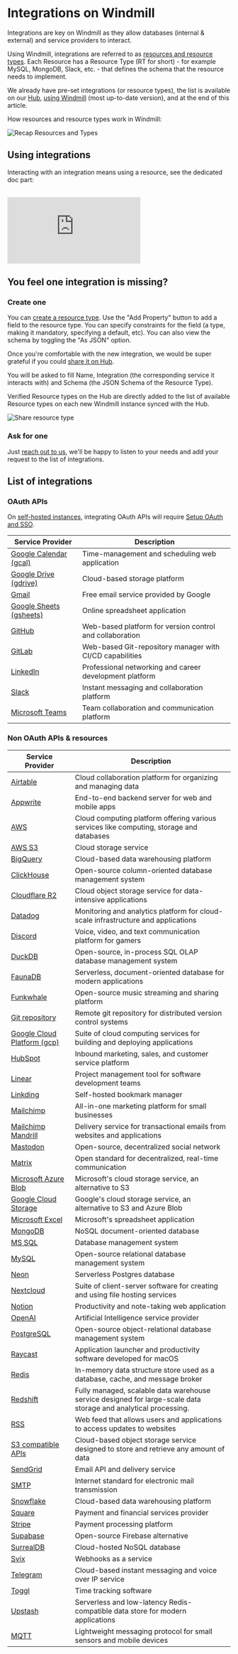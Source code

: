 
# Integrations on Windmill

Integrations are key on Windmill as they allow databases (internal & external) and service providers to interact.

Using Windmill, integrations are referred to as [resources and resource types](../core_concepts/3_resources_and_types/index.mdx). Each Resource has a Resource Type (RT for short) - for example MySQL, MongoDB, Slack, etc. - that defines the schema that the resource needs to implement.

We already have pre-set integrations (or resource types), the list is available on our [Hub](https://hub.windmill.dev/resources), [using Windmill](../intro.mdx) (most up-to-date version), and at the end of this article.

How resources and resource types work in Windmill:

![Recap Resources and Types](../core_concepts/3_resources_and_types/recap_resources_and_types.png "Recap Resources and Types")

<div className="grid grid-cols-2 gap-6 mb-4">
	<DocCard
		title="Resources and resource types"
		description="Resources are structured configurations and connections to third-party systems, with Resource types defining the schema for each Resource."
		href="/docs/core_concepts/resources_and_types"
	/>
</div>

## Using integrations

Interacting with an integration means using a resource, see the dedicated doc part:

<div className="grid grid-cols-2 gap-6 mb-4">
	<DocCard
		title="Using Resources"
		description="Resources can be used passed as script parameters or directly fetched within code."
		href="/docs/core_concepts/resources_and_types#using-resources"
	/>
</div>

<br />

<iframe
	style={{ aspectRatio: '16/9' }}
	src="https://www.youtube.com/embed/ggJQtzvqaqA"
	title="YouTube video player"
	frameBorder="0"
	allow="accelerometer; autoplay; clipboard-write; encrypted-media; gyroscope; picture-in-picture; web-share"
	allowFullScreen
	className="border-2 rounded-lg object-cover w-full dark:border-gray-800"
></iframe>

## You feel one integration is missing?

### Create one

You can [create a resource type](../core_concepts/3_resources_and_types/index.mdx#create-a-resource-type). Use the "Add Property" button to add a field to the resource type. You can specify constraints for the field (a type, making it mandatory, specifying a default, etc). You can also view the schema by toggling the "As JSON" option.

Once you're comfortable with the new integration, we would be super grateful if you could [share it on Hub](../misc/1_share_on_hub/index.md).

You will be asked to fill Name, Integration (the corresponding service it interacts with) and Schema (the JSON Schema of the Resource Type).

Verified Resource types on the Hub are directly added to the list of available Resource types on each new Windmill instance synced with the Hub.

![Share resource type](../core_concepts/3_resources_and_types//new_resource_type_hub.png)

<div className="grid grid-cols-2 gap-6 mb-4">
	<DocCard
		title="Create a Resource Type"
		description="Resource types define the schema for each Resource."
		href="/docs/core_concepts/resources_and_types#create-a-resource-type"
	/>
</div>

### Ask for one

Just [reach out to us](../misc/6_getting_help/index.mdx), we'll be happy to listen to your needs and add your request to the list of integrations.

<div className="grid grid-cols-2 gap-6 mb-4">
	<DocCard
		title="Contact / Getting help"
		description="Getting stuck using Windmill? Your problem can be quickly solved and reporting it is the best way to contribute!"
		href="/docs/misc/getting_help"
	/>
</div>

## List of integrations

### OAuth APIs

On [self-hosted instances](../advanced/1_self_host/index.mdx), integrating OAuth APIs will require [Setup OAuth and SSO](../misc/2_setup_oauth/index.mdx).

| Service Provider                        | Description                                              |
| --------------------------------------- | -------------------------------------------------------- |
| [Google Calendar (gcal)](./gcal.md)     | Time-management and scheduling web application           |
| [Google Drive (gdrive)](./gdrive.md)    | Cloud-based storage platform                             |
| [Gmail](./gmail.md)                     | Free email service provided by Google                    |
| [Google Sheets (gsheets)](./gsheets.md) | Online spreadsheet application                           |
| [GitHub](./github.mdx)                  | Web-based platform for version control and collaboration |
| [GitLab](./gitlab.mdx)                  | Web-based Git-repository manager with CI/CD capabilities |
| [LinkedIn](./linkedin.md)               | Professional networking and career development platform  |
| [Slack](./slack.mdx)                    | Instant messaging and collaboration platform             |
| [Microsoft Teams](./teams.mdx)           | Team collaboration and communication platform            |

### Non OAuth APIs & resources

| Service Provider                                  | Description                                                                                                               |
| ------------------------------------------------- | ------------------------------------------------------------------------------------------------------------------------- |
| [Airtable](./airtable.md)                         | Cloud collaboration platform for organizing and managing data                                                             |
| [Appwrite](./appwrite.md)                         | End-to-end backend server for web and mobile apps                                                                         |
| [AWS](./aws.md)                                   | Cloud computing platform offering various services like computing, storage and databases                                  |
| [AWS S3](./aws-s3.mdx)                            | Cloud storage service                                                                                                     |
| [BigQuery](./bigquery.mdx)                        | Cloud-based data warehousing platform                                                                                     |
| [ClickHouse](./clickhouse.md)                     | Open-source column-oriented database management system                                                                    |
| [Cloudflare R2](./cloudflare-r2.mdx)              | Cloud object storage service for data-intensive applications                                                              |
| [Datadog](./datadog.md)                           | Monitoring and analytics platform for cloud-scale infrastructure and applications                                         |
| [Discord](./discord.md)                           | Voice, video, and text communication platform for gamers                                                                  |
| [DuckDB](./duckdb.md)                             | Open-source, in-process SQL OLAP database management system                                                               |
| [FaunaDB](./faunadb.md)                           | Serverless, document-oriented database for modern applications                                                            |
| [Funkwhale](./funkwhale.md)                       | Open-source music streaming and sharing platform                                                                          |
| [Git repository](./git_repository.mdx)            | Remote git repository for distributed version control systems                                                             |
| [Google Cloud Platform (gcp)](./gcp.md)           | Suite of cloud computing services for building and deploying applications                                                 |
| [HubSpot](./hubspot.md)                           | Inbound marketing, sales, and customer service platform                                                                   |
| [Linear](./linear.md)                             | Project management tool for software development teams                                                                    |
| [Linkding](./linkding.md)                         | Self-hosted bookmark manager                                                                                              |
| [Mailchimp](./mailchimp.md)                       | All-in-one marketing platform for small businesses                                                                        |
| [Mailchimp Mandrill](./mailchimp_mandrill.md)     | Delivery service for transactional emails from websites and applications                                                  |
| [Mastodon](./mastodon.md)                         | Open-source, decentralized social network                                                                                 |
| [Matrix](./matrix.md)                             | Open standard for decentralized, real-time communication                                                                  |
| [Microsoft Azure Blob](./microsoft-azure-blob.md) | Microsoft's cloud storage service, an alternative to S3                                                                   |
| [Google Cloud Storage](./google-cloud-storage.mdx) | Google's cloud storage service, an alternative to S3 and Azure Blob                                                        |
| [Microsoft Excel](./excel.mdx)                   | Microsoft's spreadsheet application                                                                                       |
| [MongoDB](./mongodb.md)                           | NoSQL document-oriented database                                                                                          |
| [MS SQL](./mssql.md)                              | Database management system                                                                                                |
| [MySQL](./mysql.md)                               | Open-source relational database management system                                                                         |
| [Neon](./neon.md)                                 | Serverless Postgres database                                                        |
| [Nextcloud](./nextcloud.md)                       | Suite of client-server software for creating and using file hosting services                                              |
| [Notion](./notion.md)                             | Productivity and note-taking web application                                                                              |
| [OpenAI](./openai.md)                             | Artificial Intelligence service provider                                                                                  |
| [PostgreSQL](./postgresql.md)                     | Open-source object-relational database management system                                                                  |
| [Raycast](./raycast.mdx)                          | Application launcher and productivity software developed for macOS                                                        |
| [Redis](./redis.md)                               | In-memory data structure store used as a database, cache, and message broker                                              |
| [Redshift](./redshift.mdx)                         | Fully managed, scalable data warehouse service designed for large-scale data storage and analytical processing.           |
| [RSS](./rss.md)                                   | Web feed that allows users and applications to access updates to websites                                                 |
| [S3 compatible APIs](./s3.mdx)                    | Cloud-based object storage service designed to store and retrieve any amount of data                                      |
| [SendGrid](./sendgrid.md)                         | Email API and delivery service                                                                                            |
| [SMTP](./smtp.md)                                 | Internet standard for electronic mail transmission                                                                        |
| [Snowflake](./snowflake.mdx)                      | Cloud-based data warehousing platform                                                                                     |
| [Square](./square.md)                             | Payment and financial services provider                                                                                   |
| [Stripe](./stripe.md)                             | Payment processing platform                                                                                               |
| [Supabase](./supabase.md)                         | Open-source Firebase alternative                                                                                          |
| [SurrealDB](./surrealdb.md)                       | Cloud-hosted NoSQL database                                                                                               |
| [Svix](./svix.mdx)                                 | Webhooks as a service                                                                                                     |
| [Telegram](./telegram.md)                         | Cloud-based instant messaging and voice over IP service                                                                   |
| [Toggl](./toggl.md)                               | Time tracking software                                                                                                    |
| [Upstash](./upstash.md)                           | Serverless and low-latency Redis-compatible data store for modern applications                                            |
| [MQTT](./mqtt.md)                                 | Lightweight messaging protocol for small sensors and mobile devices                                                       |
